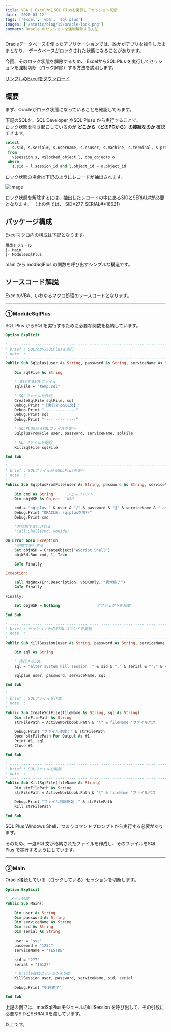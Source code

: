 ---
title: VBA | ExcelからSQL Plusを実行してセッション切断
date: '2020-03-12'
tags: ['excel', 'vba', 'sql plus']
images: ['/static/blog/15/oracle-lock.png']
summary: Oracle のセッションを強制解除する方法
---

Oracleデータベースを使ったアプリケーションでは、誰かがアプリを操作したままとなり、
データベースがロックされた状態になることがあります。

今回、そのロック状態を解除するため、
ExcelからSQL Plus を実行してセッションを強制切断（ロック解除）する方法を説明します。

[サンプルのExcelをダウンロード](https://github.com/atman-33/template-excel-vba/tree/main/SQLPlus%E5%AE%9F%E8%A1%8C_Oracle%E3%82%BB%E3%83%83%E3%82%B7%E3%83%A7%E3%83%B3%E5%88%87%E6%96%AD)

## 概要
まず、Oracleがロック状態になっていることを確認してみます。

下記のSQLを、SQL Developer やSQL Plusu から実行することで、  
ロック状態を引き起こしているのが **どこから（どのPCから）の接続なのか** 確認できます。

```sql
select
   s.sid, s.serial#, s.username, s.osuser, s.machine, s.terminal, s.program, o.object_name
 from
   v$session s, v$locked_object l, dba_objects o
 where
   s.sid = l.session_id and l.object_id = o.object_id
```

ロック状態の場合は下記のようにレコードが抽出されます。

![image](/static/blog/15/oracle-lock.png)

ロック状態を解除するには、抽出したレコードの中にあるSIDとSERIAL#が必要となります。
（上の例では、 SID=277, SERIAL#=18621）

## パッケージ構成
Excelマクロ内の構成は下記となります。

```text
標準モジュール
|- Main
|- ModuleSqlPlus
```

main から modSqlPlus の関数を呼び出すシンプルな構造です。

## ソースコード解説
ExcelのVBA、いわゆるマクロ処理のソースコードとなります。

___
### ①ModuleSqlPlus
SQL Plus からSQLを実行するために必要な関数を格納しています。

```vb
Option Explicit

' ---- ---- ---- ---- ---- ---- ---- ---- ---- ---- ---- ---- ---- ---- ----
' brief : SQL文からSQLPlusを実行
' note  :
' ---- ---- ---- ---- ---- ---- ---- ---- ---- ---- ---- ---- ---- ---- ----
Public Sub Sqlplus(user As String, password As String, serviceName As String, sql As String)

    Dim sqlFile As String

    ' 実行するSQLファイル
    sqlFile = "temp.sql"

    ' SQLファイルを作成
    CreateSqlFile sqlFile, sql
    Debug.Print "【実行するSQL文】"
    Debug.Print "---- ---- ----"
    Debug.Print sql
    Debug.Print "---- ---- ----"

    ' SQLPLUSからSQLファイルを実行
    SqlplusFromFile user, password, serviceName, sqlFile

    ' SQLファイルを削除
    KillSqlFile sqlFile

End Sub

' ---- ---- ---- ---- ---- ---- ---- ---- ---- ---- ---- ---- ---- ---- ----
' brief : SQLファイルからSQLPlusを実行
' note  :
' ---- ---- ---- ---- ---- ---- ---- ---- ---- ---- ---- ---- ---- ---- ----
Public Sub SqlplusFromFile(user As String, password As String, serviceName As String, sqlFile As String)

    Dim cmd As String     'シェルコマンド
    Dim objWSH As Object  'WSH

    cmd = "sqlplus " & user & "/" & password & "@" & serviceName & " as sysdba " & "@" & ActiveWorkbook.Path & "\" & sqlFile
    Debug.Print "ORACLE; sqlplusを実行"
    Debug.Print cmd

    '非同期で実行される
    'Call Shell(cmd, vbHide)

On Error GoTo Exception
    '同期で実行する
    Set objWSH = CreateObject("WScript.Shell")
    objWSH.Run cmd, 1, True

    GoTo Finally

Exception:

    Call MsgBox(Err.Description, vbOKOnly, "異常終了")
    GoTo Finally

Finally:

    Set objWSH = Nothing              ' オブジェクトを解放

End Sub

' ---- ---- ---- ---- ---- ---- ---- ---- ---- ---- ---- ---- ---- ---- ----
' brief : セッションを切るSQLコマンドを実施
' note  :
' ---- ---- ---- ---- ---- ---- ---- ---- ---- ---- ---- ---- ---- ---- ----
Public Sub KillSession(user As String, password As String, serviceName As String, sid As String, serial As String)

    Dim sql As String

    ' 実行するSQL
    sql = "alter system kill session '" & sid & "," & serial & "';" & vbCrLf & "exit;"

    Sqlplus user, password, serviceName, sql

End Sub

' ---- ---- ---- ---- ---- ---- ---- ---- ---- ---- ---- ---- ---- ---- ----
' brief : SQLファイルを作成
' note  :
' ---- ---- ---- ---- ---- ---- ---- ---- ---- ---- ---- ---- ---- ---- ----
Public Sub CreateSqlFile(fileName As String, sql As String)
    Dim strFilePath As String
    strFilePath = ActiveWorkbook.Path & "\" & fileName 'ファイルパス

    Debug.Print "ファイル作成：" & strFilePath
    Open strFilePath For Output As #1
    Print #1, sql
    Close #1

End Sub

' ---- ---- ---- ---- ---- ---- ---- ---- ---- ---- ---- ---- ---- ---- ----
' brief : SQLファイルを削除
' note  :
' ---- ---- ---- ---- ---- ---- ---- ---- ---- ---- ---- ---- ---- ---- ----
Public Sub KillSqlFile(fileName As String)
    Dim strFilePath As String
    strFilePath = ActiveWorkbook.Path & "\" & fileName 'ファイルパス

    Debug.Print "ファイル削除開始：" & strFilePath
    Kill strFilePath

End Sub
```

SQL Plus Windows Shell、つまりコマンドプロンプトから実行する必要があります。

そのため、一度SQL文が格納されたファイルを作成し、そのファイルをSQL Plus で実行するようにしています。

___
### ②Main
Oracle接続している（ロックしている）セッションを切断します。

```vb
Option Explicit

' メイン処理
Public Sub Main()

    Dim user As String
    Dim password As String
    Dim serviceName As String
    Dim sid As String
    Dim serial As String

    user = "sys"
    password = "1234"
    serviceName = "TESTDB"

    sid = "277"
    serial = "16127"

    ' Oracle接続セッションを切断
    KillSession user, password, serviceName, sid, serial

    Debug.Print "処理終了"

End Sub
```

上記の例では、modSqlPlusモジュールのkillSession を呼び出して、その引数に必要なSIDとSERIAL#を渡しています。

以上です。
